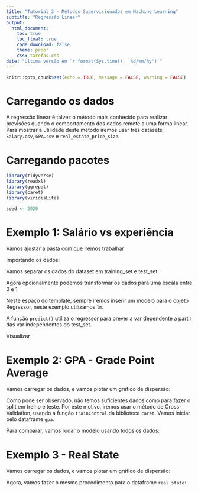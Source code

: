 ```yaml
---
title: "Tutorial 3 - Métodos Supervisionados em Machine Learning"
subtitle: "Regressão Linear"
output: 
  html_document:
    toc: true
    toc_float: true
    code_download: false
    theme: paper
    css: tarefas.css
date: "Última versão em `r format(Sys.time(), '%d/%m/%y')`"
---
```


```r
knitr::opts_chunk$set(echo = TRUE, message = FALSE, warning = FALSE)
```

# Carregando os dados

A regressão linear é talvez o método mais conhecido para realizar previsões quando o comportamento dos dados remete a uma forma linear. Para mostrar a utilidade deste método iremos usar três datasets, `Salary.csv`,  `GPA.csv` e `real_estate_price_size`.

# Carregando pacotes

```r

library(tidyverse)
library(readxl)
library(ggrepel)
library(caret)
library(viridisLite)

seed <- 2020
```

# Exemplo 1: Salário vs experiência

Vamos ajustar a pasta com que iremos trabalhar

Importando os dados:

Vamos separar os dados do dataset em training_set e test_set

Agora opcionalmente podemos transformar os dados para uma escala entre 0 e 1

Neste espaço do template, sempre iremos inserir um modelo para o objeto Regressor, neste exemplo utilizamos `lm`.

A função `predict()` utiliza o regressor para prever a var dependente a partir das var independentes do test_set.

Visualizar

# Exemplo 2: GPA - Grade Point Average

Vamos carregar os dados, e vamos plotar um gráfico de dispersão:



Como pode ser observado, não temos suficientes dados como para fazer o split em treino e teste. Por este motivo, iremos usar o método de Cross-Validation, usando a função `trainControl` da biblioteca `caret`. Vamos iniciar pelo dataframe `gpa`.



Para comparar, vamos rodar o modelo usando todos os dados:



# Exemplo 3 - Real State

Vamos carregar os dados, e vamos plotar um gráfico de dispersão:


Agora, vamos fazer o mesmo procedimento para o dataframe `real_state`:


